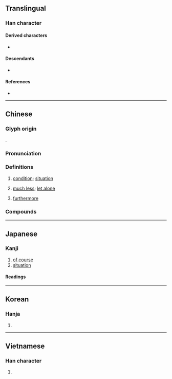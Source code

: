 {{also|况}}
{{character info}}
==Translingual==
{{stroke order|strokes=8}}

===Han character===
{{Han char|rn=85|rad=水|as=05|sn=8|four=36110|canj=ERHU|ids=⿰氵兄}}

====Derived characters====
* {{l|mul|𮭃}}

====Descendants====
* {{l|mul|况}}

====References====
* {{Han ref|kx=0615.010|dkj=17264|dj=1009.010|hdz=31586.020|uh=6CC1|ud=27841|bh=AA70|bd=43632}}

----

==Chinese==
{{zh-forms|s=况}}

===Glyph origin===
{{Han etym}}
{{Han compound|ls=psc|alt1=氵|水|兄|c1=s|c2=p|t1=river}}.

===Pronunciation===
{{zh-pron
|m=kuàng
|m-s=
|c=fong3
|c-t=
|g=
|h=pfs=khóng;gd=kong3
|j=
|mb=kua̿ng
|md=kuóng/huóng
|mn=hóng/qz,tw:hòng/xm,zz:khòng
|mn-t=
|w=2huaan
|x=
|mc=y
|oc=y
|cat=n,adv,conj
}}

===Definitions===
{{zh-hanzi}}

# [[condition]]; [[situation]]
# {{lb|zh|archaic}} [[much less]]; [[let alone]]
# [[furthermore]]

===Compounds===
{{zh-der|實況轉播|勢況|何況|情況|境況|實況錄影|市況|實況|情況證據|出狀況|戰況|景況|盛況|盛況空前|空前盛況|況迺|比況|況乎|窘況|病況|況且|況乃|狀況|每況愈下|現況|每下愈況|概況|況味|自況|而況|近況|路況}}

----

==Japanese==

===Kanji===
{{ja-kanji|grade=c|rs=水05}}

# [[of course]]
# [[situation]]

====Readings====
{{ja-readings
|goon=こう<くわう
|kanon=きょう<きやう<くゐやう
|kun=ま-して, いわ-んや<いは-んや, おもむき-
}}

----

==Korean==

===Hanja===
{{ko-hanja|hangeul=황|eumhun=|rv=hwang|mr=hwang|y=hwang}}

# {{rfdef|ko|sort=水05}}

----

==Vietnamese==

===Han character===
{{vi-hantu|huống|rs=水05}}

# {{rfdef|vi}}